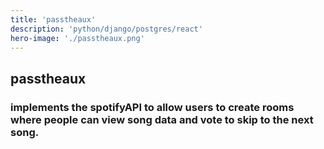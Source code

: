 ```yaml
---
title: 'passtheaux'
description: 'python/django/postgres/react'
hero-image: './passtheaux.png'
---
```


## passtheaux

### implements the spotifyAPI to allow users to create rooms where people can view song data and vote to skip to the next song.
